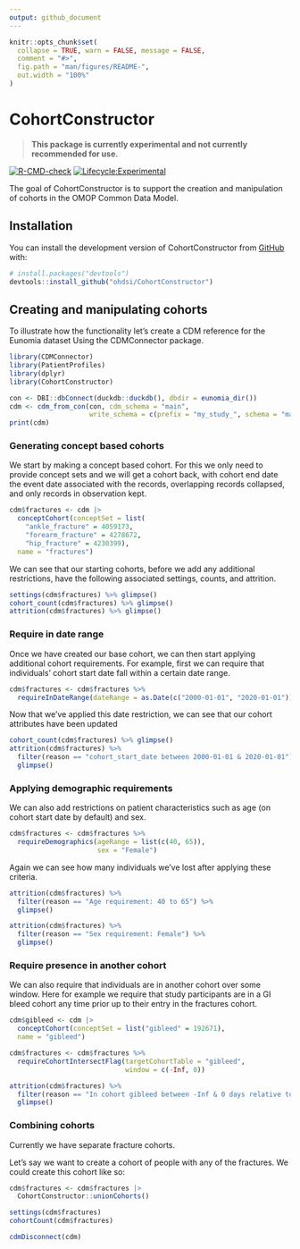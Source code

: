 ```yaml
---
output: github_document
---
```


<!-- README.md is generated from README.Rmd. Please edit that file -->

```r
knitr::opts_chunk$set(
  collapse = TRUE, warn = FALSE, message = FALSE,
  comment = "#>",
  fig.path = "man/figures/README-",
  out.width = "100%"
)
```

# CohortConstructor

> **This package is currently experimental and not currently recommended for use.**

<!-- badges: start -->

[![R-CMD-check](https://github.com/OHDSI/CohortConstructor/workflows/R-CMD-check/badge.svg)](https://github.com/OHDSI/CohortConstructor/actions)
[![Lifecycle:Experimental](https://img.shields.io/badge/Lifecycle-Experimental-339999)](https://lifecycle.r-lib.org/articles/stages.html#experimental)

<!-- badges: end -->

The goal of CohortConstructor is to support the creation and manipulation of cohorts in the OMOP Common Data Model. 

## Installation

You can install the development version of CohortConstructor from [GitHub](https://github.com/) with:

```r
# install.packages("devtools")
devtools::install_github("ohdsi/CohortConstructor")
```

## Creating and manipulating cohorts

To illustrate how the functionality let's create a CDM reference for the Eunomia dataset Using the CDMConnector package.  

```r
library(CDMConnector)
library(PatientProfiles)
library(dplyr)
library(CohortConstructor)

con <- DBI::dbConnect(duckdb::duckdb(), dbdir = eunomia_dir())
cdm <- cdm_from_con(con, cdm_schema = "main", 
                    write_schema = c(prefix = "my_study_", schema = "main"))
print(cdm)
```

### Generating concept based cohorts

We start by making a concept based cohort. For this we only need to provide concept sets and we will get a cohort back, with cohort end date the event date associated with the records, overlapping records collapsed, and only records in observation kept.

```r
cdm$fractures <- cdm |> 
  conceptCohort(conceptSet = list(
    "ankle_fracture" = 4059173,
    "forearm_fracture" = 4278672,
    "hip_fracture" = 4230399),
  name = "fractures")
```

We can see that our starting cohorts, before we add any additional restrictions, have the following associated settings, counts, and attrition.

```r
settings(cdm$fractures) %>% glimpse()
cohort_count(cdm$fractures) %>% glimpse()
attrition(cdm$fractures) %>% glimpse()
```

### Require in date range

Once we have created our base cohort, we can then start applying additional cohort requirements. For example, first we can require that individuals' cohort start date fall within a certain date range.

```r
cdm$fractures <- cdm$fractures %>% 
  requireInDateRange(dateRange = as.Date(c("2000-01-01", "2020-01-01")))
```

Now that we've applied this date restriction, we can see that our cohort attributes have been updated

```r
cohort_count(cdm$fractures) %>% glimpse()
attrition(cdm$fractures) %>% 
  filter(reason == "cohort_start_date between 2000-01-01 & 2020-01-01") %>% 
  glimpse()
```

### Applying demographic requirements

We can also add restrictions on patient characteristics such as age (on cohort start date by default) and sex.

```r
cdm$fractures <- cdm$fractures %>% 
  requireDemographics(ageRange = list(c(40, 65)),
                      sex = "Female")
```

Again we can see how many individuals we've lost after applying these criteria.

```r
attrition(cdm$fractures) %>% 
  filter(reason == "Age requirement: 40 to 65") %>% 
  glimpse()

attrition(cdm$fractures) %>% 
  filter(reason == "Sex requirement: Female") %>% 
  glimpse()
```

### Require presence in another cohort

We can also require that individuals are in another cohort over some window. Here for example we require that study participants are in a GI bleed cohort any time prior up to their entry in the fractures cohort.

```r
cdm$gibleed <- cdm |> 
  conceptCohort(conceptSet = list("gibleed" = 192671),
  name = "gibleed")

cdm$fractures <- cdm$fractures %>% 
  requireCohortIntersectFlag(targetCohortTable = "gibleed",
                             window = c(-Inf, 0))
```

```r
attrition(cdm$fractures) %>% 
  filter(reason == "In cohort gibleed between -Inf & 0 days relative to cohort_start_date") %>% 
  glimpse()
```

### Combining cohorts

Currently we have separate fracture cohorts. 

Let's say we want to create a cohort of people with any of the fractures. We could create this cohort like so:

```r
cdm$fractures <- cdm$fractures |> 
  CohortConstructor::unionCohorts()

settings(cdm$fractures)
cohortCount(cdm$fractures)
```


```r
cdmDisconnect(cdm)
```


